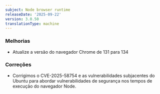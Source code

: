 ```yaml
---
subject: Node browser runtime
releaseDate: '2025-09-22'
version: 3.0.50
translationType: machine
---
```


### Melhorias

* Atualize a versão do navegador Chrome de 131 para 134

### Correções

* Corrigimos o CVE-2025-58754 e as vulnerabilidades subjacentes do Ubuntu para abordar vulnerabilidades de segurança nos tempos de execução do navegador Node.